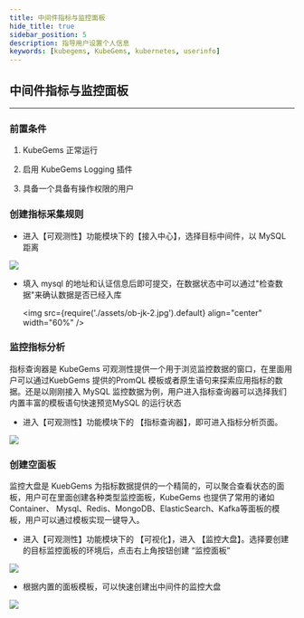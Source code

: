 ```yaml
---
title: 中间件指标与监控面板
hide_title: true
sidebar_position: 5
description: 指导用户设置个人信息
keywords: [kubegems, KubeGems, kubernetes, userinfo]
---
```


## 中间件指标与监控面板

---

### 前置条件

1. KubeGems 正常运行

2. 启用 KubeGems Logging 插件

3. 具备一个具备有操作权限的用户

### 创建指标采集规则

- 进入【可观测性】功能模块下的【接入中心】，选择目标中间件，以 MySQL 距离

![](./assets/ob-jk-1.jpg)

- 填入 mysql 的地址和认证信息后即可提交，在数据状态中可以通过"检查数据"来确认数据是否已经入库

  <img
  src={require('./assets/ob-jk-2.jpg').default}
  align="center"
  width="60%"
/>

### 监控指标分析

指标查询器是 KubeGems 可观测性提供一个用于浏览监控数据的窗口，在里面用户可以通过KuebGems 提供的PromQL 模板或者原生语句来探索应用指标的数据。还是以刚刚接入 MySQL 监控数据为例，用户进入指标查询器可以选择我们内置丰富的模板语句快速预览MySQL 的运行状态

- 进入【可观测性】功能模块下的 【指标查询器】，即可进入指标分析页面。

![](./assets/ob-jk-3.jpg)

### 创建空面板

监控大盘是 KuebGems 为指标数据提供的一个精简的，可以聚合查看状态的面板，用户可在里面创建各种类型监控面板，KubeGems 也提供了常用的诸如Container、 Mysql、Redis、MongoDB、ElasticSearch、Kafka等面板的模板，用户可以通过模板实现一键导入。

- 进入【可观测性】功能模块下的 【可视化】，进入 【监控大盘】。选择要创建的目标监控面板的环境后，点击右上角按钮创建 “监控面板”

![](./assets/ob-jk-4.jpg)

- 根据内置的面板模板，可以快速创建出中间件的监控大盘

![](./assets/ob-jk-5.jpg)